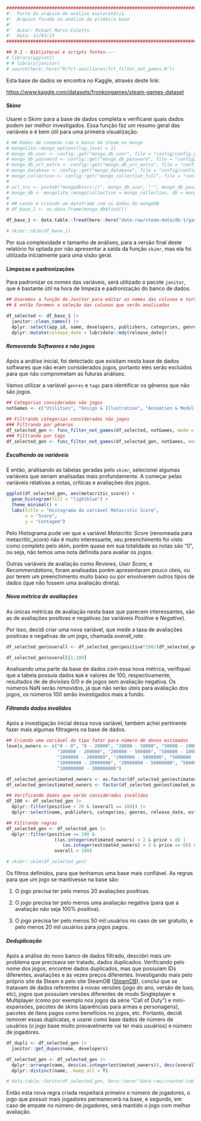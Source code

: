 ```r
########################################################################################## #
#'  Parte do arquivo de análise exploratória
#'  Arquivo focado na análise da primeira base
#' 
#'  Autor: Mikael Marin Coletto
#'  Data: 11/03/23
########################################################################################## #

## 0.1 - Bibliotecas e scripts fontes----
# library(ggplot2)
# # library(janitor)
# source(here::here("R/fct-auxiliares/fct_filter_not_games.R"))
```

Esta base de dados se encontra no Kaggle, através deste link:

<https://www.kaggle.com/datasets/fronkongames/steam-games-dataset>

#### Skimr

Usarei o Skimr para a base de dados completa e verificarei quais dados podem ser melhor investigados. Essa função faz um resumo geral das variáveis e é bem útil para uma primeira visualização.

```r
# ## Dados de conexão com o banco da Steam no mongo
# mongolite::mongo_options(log_level = 1)
# mongo_db_user <- config::get("mongo_db_user", file = "config/config.yml")
# mongo_db_password <- config::get("mongo_db_password", file = "config/config.yml")
# mongo_db_url_extra <- config::get("mongo_db_url_extra", file = "config/config.yml")
# mongo_database <- config::get("mongo_database", file = "config/config.yml")
# mongo_collection <- config::get("mongo_collection_full", file = "config/config.yml")
# 
# url_srv <- paste0("mongodb+srv://", mongo_db_user, ":", mongo_db_password, mongo_db_url_extra)
# mongo_db <- mongolite::mongo(collection = mongo_collection, db = mongo_database, url = url_srv, verbose = TRUE)
# 
# ## Lendo e criando um dataframe com os dados do mongoDB
# df_base_1 <- as.data.frame(mongo_db$find())

df_base_1 <- data.table::fread(here::here("data-raw/steam-data/db-1/games.csv"))
```

```r
# skimr::skim(df_base_1)
```

Por sua complexidade e tamanho de análises, para a versão final deste relatório foi optada por não apresentar a saída da função `skimr`, mas ela foi utilizada inicialmente para uma visão geral.

#### Limpezas e padronizações

Para padronizar os nomes das variáveis, será utilizado o pacote `janitor`, que é bastante útil na hora de limpeza e padronização do banco de dados.

```r
## Usaremos a função do Janitor para editar os nomes das colunas e torná-las mais fáceis de serem manipuladas
## E então faremos a seleção das colunas que serão analisadas

df_selected <- df_base_1 |> 
  janitor::clean_names() |>
  dplyr::select(app_id, name, developers, publishers, categories, genres, tags, release_date, estimated_owners, peak_ccu, price, windows, mac, linux, metacritic_score, user_score, positive, negative, recommendations, average_playtime_forever, median_playtime_forever, average_playtime_two_weeks, median_playtime_two_weeks) |> 
  dplyr::mutate(release_date = lubridate::mdy(release_date)) 
```

##### Removendo Softwares e não jogos

Após a análise inicial, foi detectado que existiam nesta base de dados softwares que não eram considerados jogos, portanto eles serão excluídos para que não comprometam as futuras análises.

Vamos utilizar a variável `genres` e `tags` para identificar os gêneros que não são jogos.

```r
## Categorias consideradas não jogos
notGames <- c("Utilities", "Design & Illustration", "Animation & Modeling", "Game Development", "Photo Editing", "Audio Production", "Video Production", "Accounting", "Movie", "Documentary", "Episodic", "Short", "Tutorial", "360 Video")

## Filtrando categorias consideradas não jogos
### Filtrando por gêneros
df_selected_gen <- func_filter_not_games(df_selected, notGames, mode = 1)
### Filtrando por tags
df_selected_gen <- func_filter_not_games(df_selected_gen, notGames, mode = 2)
```

##### Escolhendo as variáveis

E então, análisando as tabelas geradas pelo `skimr`, selecionei algumas variáveis que seriam analisadas mais profundamente. A começar pelas variáveis relativas a notas, críticas e avaliações dos jogos.

```r

ggplot(df_selected_gen, aes(metacritic_score)) +
  geom_histogram(fill = "lightblue") +
  theme_minimal() +
  labs(title = "Histograma da variável Metacritic Score",
       x = "Score",
       y = "Contagem")
```

Pelo Histograma pude ver que a variável *Metacritic Score* (renomeada para metacritic_score) não é muito interessante, seu preenchimento foi visto como completo pelo skim, porém quase em sua totalidade as notas são "0", ou seja, não temos uma nota definida para avaliar os jogos.

Outras variáveis de avaliação como *Reviews*, *User Score*, e *Recommendations*, foram analisadas porém apresentaram pouco úteis, ou por terem um preenchimento muito baixo ou por envolverem outros tipos de dados (que não fossem uma avaliação direta).

##### Nova métrica de avaliações

As únicas métricas de avaliação nesta base que parecem interessantes, são as de avaliações positivas e negativas (as variáveis *Positive* e *Negative*).

Por isso, decidi criar uma nova variável, que mede a taxa de avaliações positivas e negativas de um jogo, chamada *overall_rate*.

```r
df_selected_gen$overall <- df_selected_gen$positive*100/(df_selected_gen$positive + df_selected_gen$negative)

df_selected_gen$overall[1:100]
```

Analisando uma parte da base de dados com essa nova métrica, verifiquei que a tabela possuía dados `NaN` e valores de 100, respectivamente, resultados de de divisões $0/0$ e de jogos sem avaliação negativa. Os números NaN serão removidos, já que não serão úteis para avaliação dos jogos, os números 100 serão investigados mais a fundo.

##### Filtrando dados inválidos

Após a investigação inicial dessa nova variável, também achei pertinente fazer mais algumas filtragens na base de dados.

```r

## Criando uma variável do tipo fator para número de donos estimados
levels_owners <- c("0 - 0", "0 - 20000", "20000 - 50000", "50000 - 100000", 
                   "100000 - 200000", "200000 - 500000", "500000 - 1000000",
                   "1000000 - 2000000", "2000000 - 5000000", "5000000 - 10000000", 
                   "10000000 - 20000000", "20000000 - 50000000", "50000000 - 100000000",
                   "100000000 - 200000000")

df_selected_gen$estimated_owners <- as.factor(df_selected_gen$estimated_owners)
df_selected_gen$estimated_owners <- factor(df_selected_gen$estimated_owners, levels = levels_owners)

## Verificando dados que serão considerados inválidos
df_100 <- df_selected_gen |> 
  dplyr::filter(positive < 20 & (overall == 100)) |> 
  dplyr::select(name, publishers, categories, genres, release_date, estimated_owners, positive, negative, overall)

## Filtrando regras
df_selected_gen <- df_selected_gen |> 
  dplyr::filter(positive >= 100 & 
                  ((as.integer(estimated_owners) > 2 & price > 0) | 
                     (as.integer(estimated_owners) > 3 & price == 0)) &
                  overall < 100)

# skimr::skim(df_selected_gen)
```

Os filtros definidos, para que tenhamos uma base mais confiável. As regras para que um jogo se mantivesse na base são:

1.  O jogo precisa ter pelo menos 20 avaliações positivas.

2.  O jogo precisa ter pelo menos uma avaliação negativa (para que a avaliação não seja 100% positiva).

3.  O jogo precisa ter pelo menos 50 mil usuários no caso de ser gratuito, e pelo menos 20 mil usuários para jogos pagos.

##### Deduplicação

Após a análise do novo banco de dados filtrado, descobri mais um problema que precisava ser tratado, dados duplicados. Verificando pelo nome dos jogos, encontrei dados duplicados, mas que possuíam IDs diferentes, avaliações e às vezes preços diferentes. Investigando mais pelo próprio site da Steam e pelo site SteamDB ([SteamDB](https://steamdb.info)), concluí que se tratavam de dados referentes à novas versões (jogo do ano, versão de luxo, etc), jogos que possuíam versões diferentes de modo Singleplayer e Multiplayer (como por exemplo nos jogos da série "Call of Duty") e mini-expansões, pacotes de skins (aparências para armas e personagens), pacotes de itens pagos como benefícios no jogos, etc. Portanto, decidi remover essas duplicatas, e usarei como base dados de número de usuários (o jogo base muito provavelmente vai ter mais usuários) e número de jogadores.

```r
df_dupli <- df_selected_gen |> 
  janitor::get_dupes(name, developers)

df_selected_gen <- df_selected_gen |> 
  dplyr::arrange(name, desc(as.integer(estimated_owners)), desc(overall)) |> 
  dplyr::distinct(name, .keep_all = T)

# data.table::fwrite(df_selected_gen, here::here("data-raw/created-tables/db-games-1.csv"))
```

Então esta nova regra criada respeitará primeiro o número de jogadores, o jogo que possuir mais jogadores permanecerá na base, e segundo, em caso de empate no número de jogadores, será mantido o jogo com melhor avaliação.
